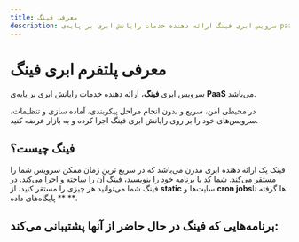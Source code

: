 ```yaml
---
title: معرفی فینگ
description: سرویس ابری فینگ ارائه دهنده خدمات رایانش ابری بر پایه‌ی paas می‌باشد
---
```



# معرفی پلتفرم ابری فینگ

سرویس ابری **فینگ**، ارائه دهنده خدمات رایانش ابری بر پایه‌ی **PaaS** می‌باشد. 

در محیطی امن، سریع و بدون انجام مراحل پیکربندی، آماده سازی و تنظیمات، سرویس‌های خود را بر روی رایانش ابری فینگ اجرا کرده و به بازار عرضه کنید.

## فینگ چیست؟

فینک یک ارائه دهنده ابری مدرن می‌باشد که در سریع ترین زمان ممکن سرویس شما را مستقر می‌کند.
شما کد یا برنامه خود را بنویسید، فینگ آن را ساخته و اجرا می‌کند.
در فینگ شما می‌توانید هر چیزی را مستقر کنید، از **static** سایت‌ها و **cron jobs**‌ها گرفته تا ** پایگاه‌های داده **.

## برنامه‌هایی که فینگ در حال حاضر از آنها پشتیبانی می‌کند:

<Catalog>
  <AppCatalog platform="node" title="NodeJS" href="/platform/node" />
  <AppCatalog platform="static" title="Static" href="/platform/static" />
  <AppCatalog platform="react" title="React" href="/platform/react" />
  <AppCatalog platform="next" title="Next.js" href="/platform/next" />
  <AppCatalog platform="nuxt" title="Nuxt.js" href="/platform/nuxt" />
  <AppCatalog platform="vue" title="Vue" href="/platform/vue" />
  <AppCatalog platform="gatsby" title="Gatsby" href="/platform/gatsby" />
  <AppCatalog platform="flask" title="Flask" href="/platform/flask" />
  <AppCatalog platform="docker" title="Docker" href="/platform/docker" />
</Catalog>
